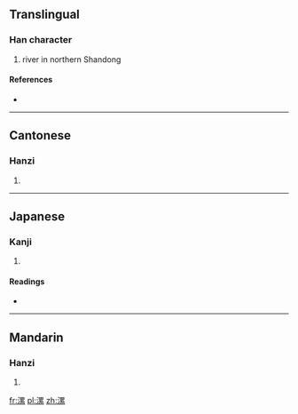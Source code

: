 ==Translingual==

===Han character===
{{Han char|rn=85|rad=水|as=11|sn=14|four=3619<sub>3</sub>|canj=水田女火 (EWVF)}}

# river in northern Shandong

====References====
* {{Han ref|kx=0647.050|dkj=18169|dj=1057.030|hdz=31723.090|uh=6F2F|ud=28463|bh=BAAA|bd=47786}}

----

==Cantonese==

===Hanzi===
{{yue-hanzi|jyut=|y=lok3, taap3}}

# {{defn|lang=yue|sort=水11}}

----

==Japanese==

===Kanji===
{{ja-kanji|grade=|rs=水11}}

# {{defn|lang=ja|sort=水11}}

====Readings====
* {{ja-readings|on=[[とう]] (tō), [[るい]] (rui)|kun=}}

----

==Mandarin==

===Hanzi===
{{cmn-hanzi|pin=[[lěi]] ([[lei3]])|wg=lei<sup>3</sup>}}

# {{defn|lang=cmn|sort=水11}}

[[fr:漯]]
[[pl:漯]]
[[zh:漯]]